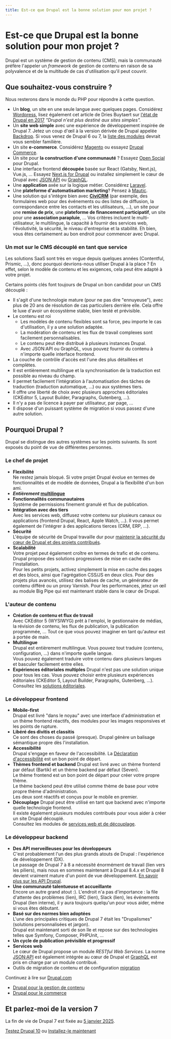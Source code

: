```yaml
---
title: Est-ce que Drupal est la bonne solution pour mon projet ?
---
```


# Est-ce que Drupal est la bonne solution pour mon projet ?

Drupal est un système de gestion de contenu (CMS), mais la communauté préfère l'appeler un _framework_ de gestion de contenu en raison de sa polyvalence et de la multitude de cas d'utilisation qu'il peut couvrir.

## Que souhaitez-vous construire ?

Nous resterons dans le monde du PHP pour répondre à cette question.

*   Un **blog**, un site en une seule langue avec quelques pages. Considérez [Wordpress](https://wordpress.org/), lisez également cet article de Dries Buytaert sur [l'état de Drupal en 2017](https://dri.es/state-of-drupal-presentation-september-2017) _"Drupal n'est plus destiné aux sites simples"._
*   Un **site web simple** avec une expérience de développement inspirée de Drupal 7. Jetez un coup d'œil à la version dérivée de Drupal appelée [Backdrop](https://backdropcms.org/). Si vous venez de Drupal 6 ou 7, la [liste des modules](https://backdropcms.org/modules) devrait vous sembler familière.
*   Un site **e-commerce**. Considérez [Magento](https://magento.com/) ou essayez [Drupal Commerce](/project/distribution/commerce).
*   Un site pour **la construction d'une communauté** ? Essayez [Open Social](https://www.getopensocial.com/) pour Drupal.
*   Une interface frontend **découpée** basée sur React (Gatsby, Next.js), Vue.js, ... Essayez [Next.js for Drupal](https://next-drupal.org/) ou installez simplement le cœur de Drupal avec [JSON API](https://www.drupal.org/project/jsonapi) ou [GraphQL](https://www.drupal.org/project/graphql).
*   Une **application** axée sur la logique métier. Considérez [Laravel](https://laravel.com/).
*   Une **plateforme d'automatisation marketing**? Pensez à [Mautic](https://www.mautic.org/).
*   Une solution qui s'intègre bien avec **[CiviCRM](https://civicrm.org/)** (par exemple, des formulaires web pour des événements ou des listes de diffusion, la correspondance entre les contacts et les utilisateurs, ...), un site pour une **remise de prix**, une **plateforme de financement participatif**, un site pour une **association parapluie**, ... Vos critères incluent le multi-utilisateur, le multilingue, la capacité à fournir des services web, l'évolutivité, la sécurité, le niveau d'entreprise et la stabilité. Eh bien, vous êtes certainement au bon endroit pour commencer avec Drupal.

### Un mot sur le CMS découplé en tant que service

Les solutions SaaS sont très en vogue depuis quelques années (Contentful, Prismic, ...), donc pourquoi devrions-nous utiliser Drupal à la place ? En effet, selon le modèle de contenu et les exigences, cela peut être adapté à votre projet.

Certains points clés font toujours de Drupal un bon candidat pour un CMS découplé :
- Il s'agit d'une technologie mature (pour ne pas dire "ennuyeuse"), avec plus de 20 ans de résolution de cas particuliers derrière elle. Cela offre le luxe d'avoir un écosystème stable, bien testé et prévisible.
- Le contenu est roi
  - Les modèles de contenu flexibles sont sa force, peu importe le cas d'utilisation, il y a une solution adaptée.
  - La modération de contenu et les flux de travail complexes sont facilement personnalisables.
  - Le contenu peut être distribué à plusieurs instances Drupal.
  - Avec JSON:API ou GraphQL, vous pouvez fournir du contenu à n'importe quelle interface frontend.
- La couche de contrôle d'accès est l'une des plus détaillées et complètes.
- Il est entièrement multilingue et la synchronisation de la traduction est possible au niveau du champ.
- Il permet facilement l'intégration à l'automatisation des tâches de traduction (traduction automatique, ...) ou aux systèmes tiers.
- Il offre une liberté de choix avec plusieurs approches éditoriales (CKEditor 5, Layout Builder, Paragraphs, Gutenberg, ...).
- Il n'y a pas de licence à payer par utilisateur, par page, ...
- Il dispose d'un puissant système de migration si vous passez d'une autre solution.

## Pourquoi Drupal ?

Drupal se distingue des autres systèmes sur les points suivants.
Ils sont exposés du point de vue de différentes personnes.

### Le chef de projet

*   **Flexibilité**  
    Ne restez jamais bloqué. Si votre projet Drupal évolue en termes de fonctionnalités et de modèle de données, Drupal a la flexibilité d'un bon ami.
*   **_Entièrement_ [multilingue](/build/common-site-building-tasks#traduire)**
*   **Fonctionnalités communautaires**  
    Système de permissions finement granulé et flux de publication.
*   **Intégration avec des tiers**  
    Avec les services web, diffusez votre contenu sur plusieurs canaux ou applications (frontend Drupal, React, Apple Watch, ...). Il vous permet également de l'intégrer à des applications tierces (CRM, ERP, ...).
*   **Sécurité**  
    L'équipe de sécurité de Drupal travaille dur pour [maintenir la sécurité du cœur de Drupal et des projets contribués](/build/security-updates).
*   **Scalabilité**  
    Votre projet peut également croître en termes de trafic et de contenu. Drupal propose des solutions progressives de mise en cache dès l'installation.  
    Pour les petits projets, activez simplement la mise en cache des pages et des blocs, ainsi que l'agrégation CSS/JS en deux clics. Pour des projets plus avancés, utilisez des balises de cache, un générateur de contenu différé ou un proxy Varnish. Pour les performances, jetez un œil au module Big Pipe qui est maintenant stable dans le cœur de Drupal.

### L'auteur de contenu

*   **Création de contenu et flux de travail**  
    Avec CKEditor 5 (WYSIWYG) prêt à l'emploi, le gestionnaire de médias, la révision de contenu, les flux de publication, la publication programmée, ... Tout ce que vous pouvez imaginer en tant qu'auteur est à portée de main.
*   **Multilingue**  
    Drupal est entièrement multilingue. Vous pouvez tout traduire (contenu, configuration, ...) dans n'importe quelle langue.  
    Vous pouvez également traduire votre contenu dans plusieurs langues et basculer facilement entre elles.
*   **Expériences éditoriales multiples**
    Drupal n'est pas une solution unique pour tous les cas. Vous pouvez choisir entre plusieurs expériences éditoriales (CKEditor 5, Layout Builder, Paragraphs, Gutenberg, ...).     
    Consultez les [solutions éditoriales](/build/modules-themes-distributions#expérience-éditoriale).

### Le développeur frontend

*   **Mobile-first**  
    Drupal est livré "dans le noyau" avec une interface d'administration et un thème frontend réactifs, des modules pour les images responsives et les points de rupture.
*   **Libéré des divitis et classitis**  
    Ce sont des choses du passé (presque). Drupal génère un balisage sémantique propre dès l'installation.
*   **Accessibilité**  
    Drupal s'engage en faveur de l'accessibilité. La [Déclaration d'accessibilité](https://www.drupal.org/about/accessibility) est un bon point de départ.
*   **Thèmes frontend et backend**
    Drupal est livré avec un thème frontend par défaut (Bartik) et un thème backend par défaut (Seven).  
    Le thème frontend est un bon point de départ pour créer votre propre thème.  
    Le thème backend peut être utilisé comme thème de base pour votre propre thème d'administration.  
    Les deux sont réactifs et conçus pour le mobile en premier.
*   **Découplage**
    Drupal peut être utilisé en tant que backend avec n'importe quelle technologie frontend.  
    Il existe également plusieurs modules contribués pour vous aider à créer un site Drupal découplé.  
    Consultez les modules de [services web et de découplage](/build/modules-themes-distributions#web-services-and-decoupling).

### Le développeur backend

*   **Des API merveilleuses pour les développeurs**  
    C'est probablement l'un des plus grands atouts de Drupal : l'expérience de développement (DX).  
    Le passage de Drupal 7 à 8 a nécessité énormément de travail (lien vers les piliers), mais nous en sommes maintenant à Drupal 8.4.x et Drupal 8 devient vraiment mature d'un point de vue développement. [En savoir plus sur les API Drupal](/node/50).
*   **Une communauté talentueuse et accueillante**  
    Encore un autre grand atout :). L'endroit n'a pas d'importance : la file d'attente des problèmes (lien), IRC (lien), Slack (lien), les événements Drupal (lien interne), il y aura toujours quelqu'un pour vous aider, même si vous êtes débutant.
*   **Basé sur des normes bien adoptées**  
    L'une des principales critiques de Drupal 7 était les "Drupalismes" (solutions personnalisées et jargon).  
    Drupal est maintenant sorti de son île et repose sur des technologies telles que Symfony, Composer, PHPUnit, ...
*   **Un cycle de publication prévisible et progressif**
*   **Services web**  
    Le cœur de Drupal propose un module _RESTful Web Services_. La norme [JSON:API](http://jsonapi.org/) est également intégrée au cœur de Drupal et [GraphQL](https://www.drupal.org/project/graphql) est pris en charge par un module contribué.
*   Outils de migration de contenu et de configuration [migration](https://drupalmigrate.org)

Continuez à lire sur [Drupal.com](http://www.drupal.com/)

*   [Drupal pour la gestion de contenu](https://www.drupal.com/product/web-content-management)
*   [Drupal pour le commerce](https://www.drupal.com/product/commerce)

## Et parlez-moi de la version 7

La fin de vie de Drupal 7 est fixée au [5 janvier 2025](https://www.drupal.org/psa-2023-06-07).

[Testez Drupal 10](https://simplytest.me/configure?project=drupal) ou [Installez-le maintenant](/build/installation)
